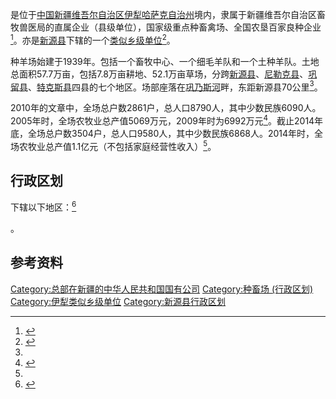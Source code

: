 {{中国乡级行政区|65/40/25/400/000}}
'''{{PAGENAMEBASE}}'''是位于[[中华人民共和国|中国]][[新疆维吾尔自治区|新疆维吾尔自治区]][[伊犁哈萨克自治州|伊犁哈萨克自治州]]境内，隶属于新疆维吾尔自治区畜牧兽医局的直属企业（县级单位），国家级重点种畜禽场、全国农垦百家良种企业<ref name="a1">{{Cite web|title=新疆维吾尔自治区畜牧兽医局巩乃斯种羊场|url=http://xmsyj.xinjiang.gov.cn/xmsyj/zsqy/202002/ca0e6a27afcf4578b17d3797fcb100b3.shtml|accessdate=2021-06-12|publisher=新疆维吾尔自治区畜牧兽医局}}</ref>。亦是[[新源县|新源县]]下辖的一个[[类似乡级单位|类似乡级单位]]<ref>{{PRC admin/ref sgc|{{PRC admin/parent|65/40/25/400/000}}}}</ref>。

种羊场始建于1939年。包括一个畜牧中心、一个细毛羊队和一个土种羊队。土地总面积57.7万亩，包括7.8万亩耕地、52.1万亩草场，分跨[[新源县|新源县]]、[[尼勒克县|尼勒克县]]、[[巩留县|巩留县]]、[[特克斯县|特克斯县]]四县的七个地区。场部座落在[[巩乃斯河|巩乃斯河]]畔，东距新源县70公里<ref name="a1" />。

2010年的文章中，全场总户数2861户，总人口8790人，其中少数民族6090人。2005年时，全场农牧业总产值5069万元，2009年时为6992万元<ref>{{Cite journal|title=《前进中的新疆巩乃斯种羊场》|url=http://www.cqvip.com/qk/81864x/201009/35166333.html|date=2010|journal=新疆畜牧业|publisher=新疆维吾尔自治区畜牧兽医局畜牧科技资料编译室|issue=2010年B08期|location=新疆维吾尔自治区乌鲁木齐市|pages=26—27|issn=1003-4889}}</ref>{{Rp|26}}。截止2014年底，全场总户数3504户，总人口9580人，其中少数民族6868人。2014年时，全场农牧业总产值1.1亿元（不包括家庭经营性收入）<ref name="a1" />。

== 行政区划 ==

{{PAGENAMEBASE}}下辖以下地区：<ref>{{PRC admin/ref sgc|65/40/25/400/000}}</ref>

{{PRC admin/children|65/40/25/400/000}}。

== 参考资料 ==

{{reflist}}

{{新源县行政区划}}
{{新疆行政区划小作品}}
[[Category:总部在新疆的中华人民共和国国有公司|Category:总部在新疆的中华人民共和国国有公司]]
[[Category:种畜场_(行政区划)|Category:种畜场 (行政区划)]]
[[Category:伊犁类似乡级单位|Category:伊犁类似乡级单位]]
[[Category:新源县行政区划|Category:新源县行政区划]]